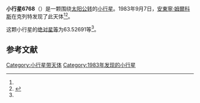 {{Infobox planet
| bgcolour = #FFFFC0
| name = 6768 Mathiasbraun
| symbol = 
| image = 
| caption = 
| discovery = yes
| discovery_ref = 
| discoverer = [[安東寧·姆爾科斯|安東寧·姆爾科斯]]
| discovery_site = [[克列特|克列特]] 
| discovered = 1983年9月7日
| designations = yes
| mp_name = 
| named_after = 
| alt_names = 1983 RY/ 1972 TZ4 / 1987 UA9 / 1990 HV5 / 1992 AA6 / 1992 BV5
| mp_category = [[主带小行星|主带小行星]]
| orbit_ref = <ref name="a">[http://ssd.jpl.nasa.gov/sbdb.cgi?sstr=6768 6768 Mathiasbraun] {{Wayback|url=http://ssd.jpl.nasa.gov/sbdb.cgi?sstr=6768 |date=20140924123414 }}，小行星數據庫瀏覽器（JPL Small-Body Database Browser）－[[美国国家航空航天局|美国国家航空航天局]]喷气推进实验室</ref>
| epoch = 2456400.5 (2013年4月18日更新)
| aphelion = {{convert|2.8485082|AU|km|3|abbr=on|lk=out}}
| perihelion = {{convert|1.9119742|AU|km|3|abbr=on}}
| semimajor = {{convert|2.3802412|AU|km|3|abbr=on}}
| eccentricity = 0.1967309
| period = 1341.312204 [[日|日]]<br />3.67[[儒略年|儒略年]]
| avg_speed = 
| inclination = 2.19533
| asc_node = 289.76365
| mean_anomaly = 
| arg_peri = 63.52691
| satellites = 
| physical_characteristics = yes
| dimensions = 
| mass = 
| density = 
| surface_grav = 
| escape_velocity = 
| sidereal_day = 
| axial_tilt = 
| pole_ecliptic_lat = 
| pole_ecliptic_lon = 
| albedo = 
| temperatures= 
| temp_name1 = 
| mean_temp_1 = 
| max_temp_1 = 
| temp_name2 = 
| max_temp_2 = 
| spectral_type = 
| abs_magnitude = 63.52691
}}

'''小行星6768'''（{{lang-en|6768 Mathiasbraun}}）是一颗围绕[[太阳|太阳]][[公转|公转]]的[[小行星|小行星]]。1983年9月7日，[[安東寧·姆爾科斯|安東寧·姆爾科斯]]在克列特发现了此天体<ref name="a" /><ref>{{cite news|title=小行星列表|url=http://cfa-www.harvard.edu/iau/lists/NumberedMPs.txt|accessdate=2013-07-08|newspaper=哈佛大学|archive-date=2008-05-17|archive-url=https://web.archive.org/web/20080517010638/http://cfa-www.harvard.edu/iau/lists/NumberedMPs.txt|dead-url=no}}</ref>。

这颗小行星的[[绝对星等|绝对星等]]为63.52691等<ref name="a" />。

==参考文献==
{{reflist}}
{{Minor Planet Number|[[小行星6767|小行星6767]]|[[小行星6769|小行星6769]]}}

{{小天体}}

[[Category:小行星带天体|Category:小行星带天体]]
[[Category:1983年发现的小行星|Category:1983年发现的小行星]]

{{asteroid-stub}}